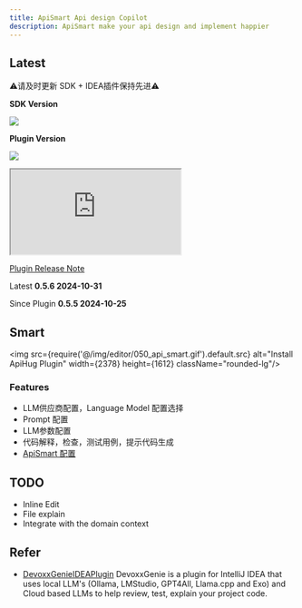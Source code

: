 ```yaml
---
title: ApiSmart Api design Copilot
description: ApiSmart make your api design and implement happier
---
```


## Latest

⚠️请及时更新 SDK + IDEA插件保持先进⚠️

**SDK Version**

<a target="_blank" href="https://search.maven.org/artifact/com.apihug/it-bom"><img
  src="https://img.shields.io/maven-central/v/com.apihug/it-bom.svg?label=Maven%20Central"/></a>

**Plugin Version**

<a target="_blank" href="https://plugins.jetbrains.com/plugin/23534-apihug--api-design-copilot"><img
  src="https://img.shields.io/jetbrains/plugin/d/23534-apihug--api-design-copilot"/></a>

<div>
  <iframe
    src="https://plugins.jetbrains.com/embeddable/install/23534"
    border="0"
    height={'48px'}
    allow="accelerometer; autoplay; clipboard-write; encrypted-media; gyroscope; picture-in-picture"
    allowFullScreen
  ></iframe>
</div>

[Plugin Release Note](/zhCN-docs/changelog/plugin)

Latest **0.5.6 2024-10-31**

Since Plugin **0.5.5 2024-10-25**


## Smart

<img src={require('@/img/editor/050_api_smart.gif').default.src} alt="Install ApiHug Plugin" width={2378} height={1612}
     className="rounded-lg"/>


### Features

- LLM供应商配置，Language Model 配置选择
- Prompt 配置
- LLM参数配置
- 代码解释，检查，测试用例，提示代码生成
- [ApiSmart 配置](/zhCN-docs/copilot/001_settings)

## TODO

- Inline Edit
- File explain
- Integrate with the domain context


## Refer

- [DevoxxGenieIDEAPlugin](https://github.com/devoxx/DevoxxGenieIDEAPlugin) DevoxxGenie is a plugin for IntelliJ IDEA that uses local LLM's (Ollama, LMStudio, GPT4All, Llama.cpp and Exo) and Cloud based LLMs to help review, test, explain your project code.
